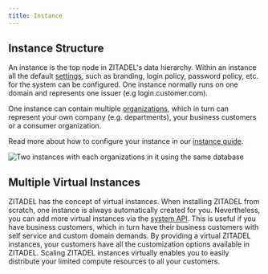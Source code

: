 ```yaml
---
title: Instance
---
```


## Instance Structure

An instance is the top node in ZITADEL's data hierarchy.
Within an instance all the default [settings](/concepts/structure/policies),
such as branding, login policy, password policy, etc. for the system can be configured.
One instance normally runs on one domain and represents one issuer (e.g login.customer.com).

One instance can contain multiple [organizations](/concepts/structure/organizations),
which in turn can represent your own company (e.g. departments), your business customers or a consumer organization.

Read more about how to configure your instance in our [instance guide](/guides/manage/console/instance-settings).

![Two instances with each organizations in it using the same database](/img/concepts/objects/instances.png)

## Multiple Virtual Instances

ZITADEL has the concept of virtual instances.
When installing ZITADEL from scratch, one instance is always automatically created for you.
Nevertheless, you can add more virtual instances via the [system API](/apis/system).
This is useful if you have business customers, which in turn have their business customers with self service and custom domain demands.
By providing a virtual ZITADEL instances, your customers have all the customization options available in ZITADEL.
Scaling ZITADEL instances virtually enables you to easily distribute your limited compute resources to all your customers.
